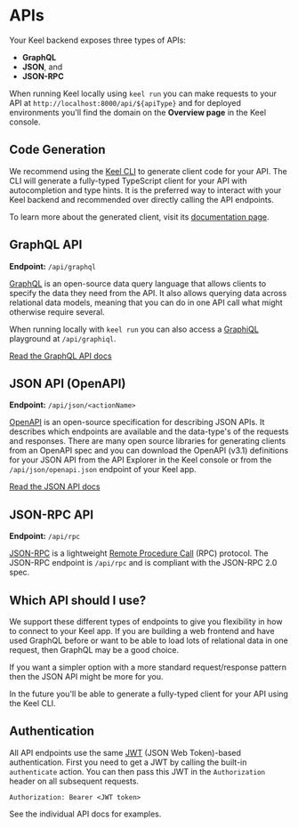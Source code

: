# APIs

Your Keel backend exposes three types of APIs:

- **GraphQL**
- **JSON**, and 
- **JSON-RPC**

When running Keel locally using `keel run` you can make requests to your API at `http://localhost:8000/api/${apiType}` and for deployed environments you'll find the domain on the **Overview page** in the Keel console.

## Code Generation

We recommend using the [Keel CLI](/cli) to generate client code for your API. The CLI will generate a fully-typed TypeScript client for your API with autocompletion and type hints. It is the preferred way to interact with your Keel backend and recommended over directly calling the API endpoints.

To learn more about the generated client, visit its [documentation page](/apis/client).

## GraphQL API

**Endpoint:** `/api/graphql`

[GraphQL](https://graphql.org/) is an open-source data query language that allows clients to specify the data they need from the API. It also allows querying data across relational data models, meaning that you can do in one API call what might otherwise require several.

When running locally with `keel run` you can also access a [GraphiQL](https://github.com/graphql/graphiql) playground at `/api/graphiql`.

[Read the GraphQL API docs](/apis/graphql)

## JSON API (OpenAPI)

**Endpoint:** `/api/json/<actionName>`

[OpenAPI](https://www.openapis.org/) is an open-source specification for describing JSON APIs. It describes which endpoints are available and the data-type's of the requests and responses. There are many open source libraries for generating clients from an OpenAPI spec and you can download the OpenAPI (v3.1) definitions for your JSON API from the API Explorer in the Keel console or from the `/api/json/openapi.json` endpoint of your Keel app.

[Read the JSON API docs](/apis/json)

## JSON-RPC API

**Endpoint:** `/api/rpc`

[JSON-RPC](https://www.jsonrpc.org/) is a lightweight [Remote Procedure Call](https://en.wikipedia.org/wiki/Remote_procedure_call) (RPC) protocol. The JSON-RPC endpoint is `/api/rpc` and is compliant with the JSON-RPC 2.0 spec.

## Which API should I use?

We support these different types of endpoints to give you flexibility in how to connect to your Keel app. If you are building a web frontend and have used GraphQL before or want to be able to load lots of relational data in one request, then GraphQL may be a good choice.

If you want a simpler option with a more standard request/response pattern then the JSON API might be more for you.


<Callout type="info" emoji="🙌">
  In the future you'll be able to generate a fully-typed client for your API using the Keel CLI.
</Callout>

## Authentication

All API endpoints use the same [JWT](https://jwt.io) (JSON Web Token)-based authentication. First you need to get a JWT by calling the built-in `authenticate` action. You can then pass this JWT in the `Authorization` header on all subsequent requests.

``` filename="Example of authorization header"
Authorization: Bearer <JWT token>
```

See the individual API docs for examples.

